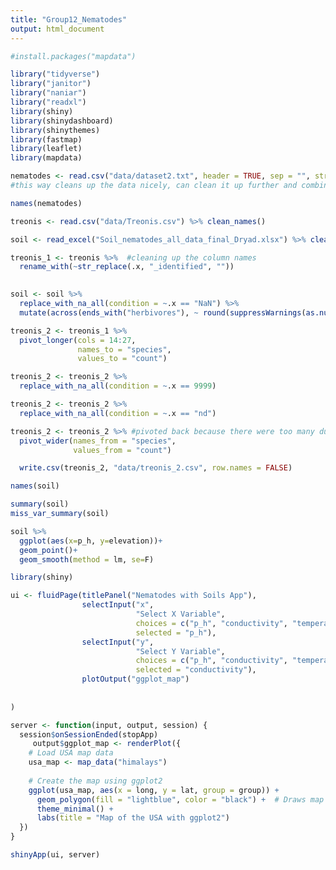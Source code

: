 ```yaml
---
title: "Group12_Nematodes"
output: html_document
---
```


```r
#install.packages("mapdata")
```


```r
library("tidyverse")
library("janitor")
library("naniar")
library("readxl")
library(shiny)
library(shinydashboard)
library(shinythemes)
library(fastmap)
library(leaflet)
library(mapdata)
```

```r
nematodes <- read.csv("data/dataset2.txt", header = TRUE, sep = "", stringsAsFactors = FALSE, fill = TRUE)
#this way cleans up the data nicely, can clean it up further and combine more data
```

```r
names(nematodes)
```

```r
treonis <- read.csv("data/Treonis.csv") %>% clean_names()

```

```r
soil <- read_excel("Soil_nematodes_all_data_final_Dryad.xlsx") %>% clean_names()
```


```r
treonis_1 <- treonis %>%  #cleaning up the column names 
  rename_with(~str_replace(.x, "_identified", "")) 
 
```

```r
soil <- soil %>%
  replace_with_na_all(condition = ~.x == "NaN") %>%
  mutate(across(ends_with("herbivores"), ~ round(suppressWarnings(as.numeric(.)), 1)))

```

```r
treonis_2 <- treonis_1 %>% 
  pivot_longer(cols = 14:27, 
               names_to = "species", 
               values_to = "count")
```

```r
treonis_2 <- treonis_2 %>% 
  replace_with_na_all(condition = ~.x == 9999) 

```

```r
treonis_2 <- treonis_2 %>% 
  replace_with_na_all(condition = ~.x == "nd") 
```

```r
treonis_2 <- treonis_2 %>% #pivoted back because there were too many duplicates from the first pivot
  pivot_wider(names_from = "species", 
              values_from = "count")
```

```r
  write.csv(treonis_2, "data/treonis_2.csv", row.names = FALSE)
```



```r
names(soil)
```
```r
summary(soil)
miss_var_summary(soil)
```



```r
soil %>% 
  ggplot(aes(x=p_h, y=elevation))+
  geom_point()+
  geom_smooth(method = lm, se=F)
```

```r
library(shiny)

ui <- fluidPage(titlePanel("Nematodes with Soils App"),
                selectInput("x", 
                            "Select X Variable",
                            choices = c("p_h", "conductivity", "temperature"),
                            selected = "p_h"),
                selectInput("y", 
                            "Select Y Variable",
                            choices = c("p_h", "conductivity", "temperature"),
                            selected = "conductivity"),
                plotOutput("ggplot_map")
                
  
)

server <- function(input, output, session) {
  session$onSessionEnded(stopApp)
     output$ggplot_map <- renderPlot({
    # Load USA map data
    usa_map <- map_data("himalays")
    
    # Create the map using ggplot2
    ggplot(usa_map, aes(x = long, y = lat, group = group)) +
      geom_polygon(fill = "lightblue", color = "black") +  # Draws map
      theme_minimal() +
      labs(title = "Map of the USA with ggplot2")
  })
}

shinyApp(ui, server)
```

